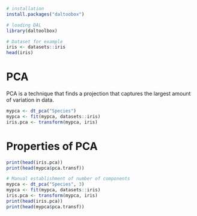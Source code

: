 ```r
# installation 
install.packages("daltoobox")

# loading DAL
library(daltoolbox) 
```

```r
# Dataset for example
iris <- datasets::iris
head(iris)
```

# PCA
PCA is a technique that finds a projection that captures the largest amount of variation in data.

```r
mypca <- dt_pca("Species")
mypca <- fit(mypca, datasets::iris)
iris.pca <- transform(mypca, iris)
```

# Properties of PCA

```r
print(head(iris.pca))
print(head(mypca$pca.transf))
```

```r
# Manual establishment of number of components
mypca <- dt_pca("Species", 3)
mypca <- fit(mypca, datasets::iris)
iris.pca <- transform(mypca, iris)
print(head(iris.pca))
print(head(mypca$pca.transf))
```

